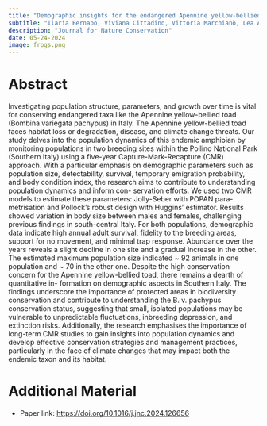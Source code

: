 ```yaml
---
title: "Demographic insights for the endangered Apennine yellow-bellied toad in the Pollino National Park (Southern Italy). A five-year Capture-Mark-Recapture study"
subtitle: "Ilaria Bernabò, Viviana Cittadino, Vittoria Marchianò, Lea Anna Cozzucoli, Giuseppe De Bonis, Roberto Macrì Demartino, Antonio Romano"
description: "Journal for Nature Conservation"
date: 05-24-2024
image: frogs.png
---
```


# Abstract

Investigating population structure, parameters, and growth over time is vital for conserving endangered taxa like
the Apennine yellow-bellied toad (Bombina variegata pachypus) in Italy. The Apennine yellow-bellied toad faces
habitat loss or degradation, disease, and climate change threats. Our study delves into the population dynamics
of this endemic amphibian by monitoring populations in two breeding sites within the Pollino National Park
(Southern Italy) using a five-year Capture-Mark-Recapture (CMR) approach. With a particular emphasis on
demographic parameters such as population size, detectability, survival, temporary emigration probability, and
body condition index, the research aims to contribute to understanding population dynamics and inform con-
servation efforts. We used two CMR models to estimate these parameters: Jolly-Seber with POPAN para-
metrisation and Pollock’s robust design with Huggins’ estimator. Results showed variation in body size between
males and females, challenging previous findings in south-central Italy. For both populations, demographic data
indicate high annual adult survival, fidelity to the breeding areas, support for no movement, and minimal trap
response. Abundance over the years reveals a slight decline in one site and a gradual increase in the other. The
estimated maximum population size indicated ~ 92 animals in one population and ~ 70 in the other one. Despite
the high conservation concern for the Apennine yellow-bellied toad, there remains a dearth of quantitative in-
formation on demographic aspects in Southern Italy. The findings underscore the importance of protected areas
in biodiversity conservation and contribute to understanding the B. v. pachypus conservation status, suggesting
that small, isolated populations may be vulnerable to unpredictable fluctuations, inbreeding depression, and
extinction risks. Additionally, the research emphasises the importance of long-term CMR studies to gain insights
into population dynamics and develop effective conservation strategies and management practices, particularly
in the face of climate changes that may impact both the endemic taxon and its habitat.

# Additional Material

-   Paper link: <https://doi.org/10.1016/j.jnc.2024.126656>
